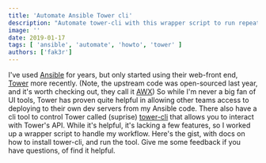 ```yaml
---
title: 'Automate Ansible Tower cli'
description: "Automate tower-cli with this wrapper script to run repeatable Ansible jobs"
image: ''
date: 2019-01-17
tags: [ 'ansible', 'automate', 'howto', 'tower' ]
authors: ['fak3r']
---
```


I've used [Ansible](https://www.ansible.com/) for years, but only started using their web-front end, [Tower](https://www.ansible.com/products/tower) more recently. (Note, the upstream code was open-sourced last year, and it's worth checking out, they call it [AWX](https://github.com/ansible/awx)) So while I'm never a big fan of UI tools, Tower has proven quite helpful in allowing other teams access to deploying to their own dev servers from my Ansible code. There also have a cli tool to control Tower called (suprise) [tower-cli](https://github.com/ansible/tower-cli) that allows you to interact with Tower's API. While it's helpful, it's lacking a few features, so I worked up a wrapper script to handle my workflow. Here's the gist, with docs on how to install tower-cli, and run the tool. Give me some feedback if you have questions, of find it helpful.

<script src="https://gist.github.com/philcryer/fdce90d0b06517a49ff2fdba41b579df.js"></script>
